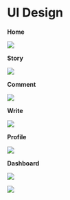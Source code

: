 # UI Design

**Home**

![](../public/home.png)

**Story**

![](../public/story.png)

**Comment**

![](../public/comment.png)

**Write**

![](../public/write.png)

**Profile**

![](../public/profile.png)

**Dashboard**

![](../public/dashboard-1.png)

![](../public/dashboard-2.png)